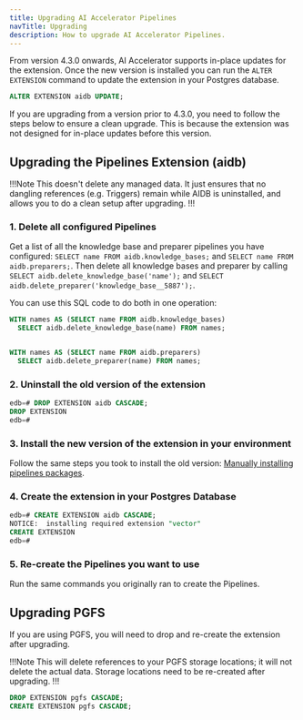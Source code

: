 ```yaml
---
title: Upgrading AI Accelerator Pipelines
navTitle: Upgrading
description: How to upgrade AI Accelerator Pipelines.
---
```


From version 4.3.0 onwards, AI Accelerator supports in-place updates for the extension. Once the new version is installed you can run the `ALTER EXTENSION` command to update the extension in your Postgres database.

```sql
ALTER EXTENSION aidb UPDATE;
```

If you are upgrading from a version prior to 4.3.0, you need to follow the steps below to ensure a clean upgrade. This is because the extension was not designed for in-place updates before this version.

## Upgrading the Pipelines Extension (aidb)

!!!Note
This doesn't delete any managed data. It just ensures that no dangling references (e.g. Triggers) remain while AIDB is uninstalled, and allows you to do a clean setup after upgrading.
!!!

### 1. Delete all configured Pipelines

Get a list of all the knowledge base and preparer pipelines you have configured: `SELECT name FROM aidb.knowledge_bases;` and `SELECT name FROM aidb.preparers;`. Then delete all knowledge bases and preparer by calling `SELECT aidb.delete_knowledge_base('name');` and `SELECT aidb.delete_preparer('knowledge_base__5887');`.

You can use this SQL code to do both in one operation:

```sql
WITH names AS (SELECT name FROM aidb.knowledge_bases)
  SELECT aidb.delete_knowledge_base(name) FROM names;


WITH names AS (SELECT name FROM aidb.preparers)
  SELECT aidb.delete_preparer(name) FROM names;
```

### 2. Uninstall the old version of the extension

```sql
edb=# DROP EXTENSION aidb CASCADE;
DROP EXTENSION
edb=#
```

### 3. Install the new version of the extension in your environment

Follow the same steps you took to install the old version: [Manually installing pipelines packages](packages).

### 4. Create the extension in your Postgres Database

```sql
edb=# CREATE EXTENSION aidb CASCADE;
NOTICE:  installing required extension "vector"
CREATE EXTENSION
edb=#
```

### 5. Re-create the Pipelines you want to use

Run the same commands you originally ran to create the Pipelines.

## Upgrading PGFS

If you are using PGFS, you will need to drop and re-create the extension after upgrading.

!!!Note
This will delete references to your PGFS storage locations; it will not delete the actual data. Storage locations need to be re-created after upgrading.
!!!

```sql
DROP EXTENSION pgfs CASCADE;
CREATE EXTENSION pgfs CASCADE;
```
